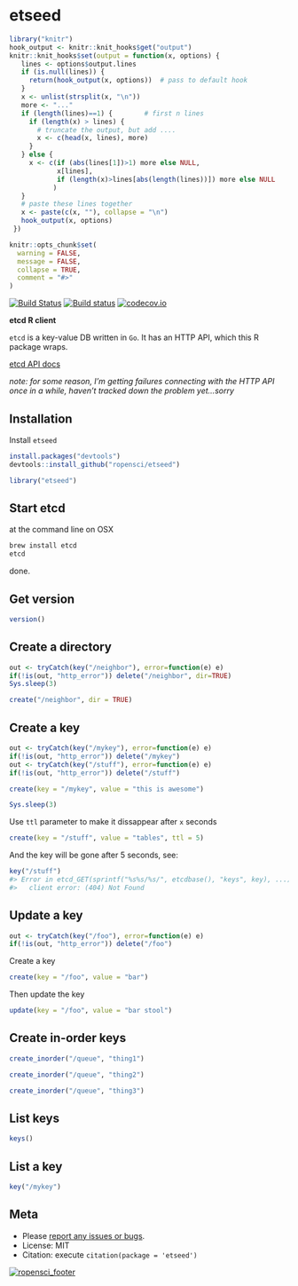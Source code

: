etseed
========

```r
library("knitr")
hook_output <- knitr::knit_hooks$get("output")
knitr::knit_hooks$set(output = function(x, options) {
   lines <- options$output.lines
   if (is.null(lines)) {
     return(hook_output(x, options))  # pass to default hook
   }
   x <- unlist(strsplit(x, "\n"))
   more <- "..."
   if (length(lines)==1) {        # first n lines
     if (length(x) > lines) {
       # truncate the output, but add ....
       x <- c(head(x, lines), more)
     }
   } else {
     x <- c(if (abs(lines[1])>1) more else NULL,
            x[lines],
            if (length(x)>lines[abs(length(lines))]) more else NULL
           )
   }
   # paste these lines together
   x <- paste(c(x, ""), collapse = "\n")
   hook_output(x, options)
 })

knitr::opts_chunk$set(
  warning = FALSE,
  message = FALSE,
  collapse = TRUE,
  comment = "#>"
)
```

[![Build Status](https://api.travis-ci.org/ropensci/etseed.png)](https://travis-ci.org/ropensci/etseed)
[![Build status](https://ci.appveyor.com/api/projects/status/80oy29dhgw3tvy4k?svg=true)](https://ci.appveyor.com/project/sckott/etseed-04dte)
[![codecov.io](https://codecov.io/github/ropensci/etseed/coverage.svg?branch=master)](https://codecov.io/github/ropensci/etseed?branch=master)


__etcd R client__

`etcd` is a key-value DB written in `Go`. It has an HTTP API, which this R package wraps.

[etcd API docs](https://github.com/coreos/etcd/blob/master/Documentation/api.md)

_note: for some reason, I'm getting failures connecting with the HTTP API once in a while, haven't tracked down the problem yet...sorry_

## Installation

Install `etseed`

```r
install.packages("devtools")
devtools::install_github("ropensci/etseed")
```

```r
library("etseed")
```

## Start etcd

at the command line on OSX

```sh
brew install etcd
etcd
```

done.

## Get version

```r
version()
```

## Create a directory

```r
out <- tryCatch(key("/neighbor"), error=function(e) e)
if(!is(out, "http_error")) delete("/neighbor", dir=TRUE)
Sys.sleep(3)
```

```r
create("/neighbor", dir = TRUE)
```

## Create a key

```r
out <- tryCatch(key("/mykey"), error=function(e) e)
if(!is(out, "http_error")) delete("/mykey")
out <- tryCatch(key("/stuff"), error=function(e) e)
if(!is(out, "http_error")) delete("/stuff")
```

```r
create(key = "/mykey", value = "this is awesome")
```

```r
Sys.sleep(3)
```

Use `ttl` parameter to make it dissappear after `x` seconds

```r
create(key = "/stuff", value = "tables", ttl = 5)
```

And the key will be gone after 5 seconds, see:

```r
key("/stuff")
#> Error in etcd_GET(sprintf("%s%s/%s/", etcdbase(), "keys", key), ...) :
#>   client error: (404) Not Found
```

## Update a key

```r
out <- tryCatch(key("/foo"), error=function(e) e)
if(!is(out, "http_error")) delete("/foo")
```

Create a key

```r
create(key = "/foo", value = "bar")
```

Then update the key

```r
update(key = "/foo", value = "bar stool")
```

## Create in-order keys

```r
create_inorder("/queue", "thing1")
```

```r
create_inorder("/queue", "thing2")
```

```r
create_inorder("/queue", "thing3")
```

## List keys

```r
keys()
```

## List a key

```r
key("/mykey")
```

## Meta

* Please [report any issues or bugs](https://github.com/ropensci/etseed/issues).
* License: MIT
* Citation: execute `citation(package = 'etseed')`

[![ropensci_footer](http://ropensci.org/public_images/github_footer.png)](http://ropensci.org)
